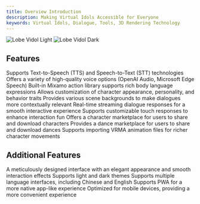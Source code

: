 ```yaml
---
title: Overview Introduction
description: Making Virtual Idols Accessible for Everyone
keywords: Virtual Idols, Dialogue, Tools, 3D Rendering Technology
---
```


<img
className="block dark:hidden"
src="/images/intro.png"
alt="Lobe Vidol Light"
/> <img
className="hidden dark:block"
src="/images/intro.png"
alt="Lobe Vidol Dark"
/>

## Features

<CardGroup cols={2}>
  <Card title="Voice Conversion" icon="microphone">
    Supports Text-to-Speech (TTS) and Speech-to-Text (STT) technologies
  </Card>
  <Card title="Multiple Voice Sources" icon="volume-high">
    Offers a variety of high-quality voice options (OpenAI Audio, Microsoft Edge Speech)
  </Card>
  <Card title="Action Poses" icon="person-walking">
    Built-in Mixamo action library supports rich body language expressions
  </Card>
  <Card title="Character Editing" icon="user-pen">
    Allows customization of character appearance, personality, and behavior traits
  </Card>
  <Card title="Background Settings" icon="image">
    Provides various scene backgrounds to make dialogues more contextually relevant
  </Card>
  <Card title="Streaming Responses" icon="comments">
    Real-time streaming dialogue responses for a smooth interactive experience
  </Card>
  <Card title="Touch Interaction" icon="hand-pointer">
    Supports customizable touch responses to enhance interaction fun
  </Card>
  <Card title="Character Marketplace" icon="store">
    Offers a character marketplace for users to share and download characters
  </Card>
  <Card title="Dance Marketplace" icon="music">
    Provides a dance marketplace for users to share and download dances
  </Card>
  <Card title="Character Animation" icon="film">
    Supports importing VRMA animation files for richer character movements
  </Card>
</CardGroup>

## Additional Features

<CardGroup cols={2}>
  <Card title="Elegant Interface" icon="palette">
    A meticulously designed interface with an elegant appearance and smooth interaction effects
  </Card>
  <Card title="Theme Support" icon="moon">
    Supports light and dark themes
  </Card>
  <Card title="Multilingual" icon="language">
    Supports multiple language interfaces, including Chinese and English
  </Card>
  <Card title="PWA Support" icon="mobile">
    Supports PWA for a more native app-like experience
  </Card>
  <Card title="Mobile Adaptation" icon="mobile">
    Optimized for mobile devices, providing a more convenient experience
  </Card>
</CardGroup>

